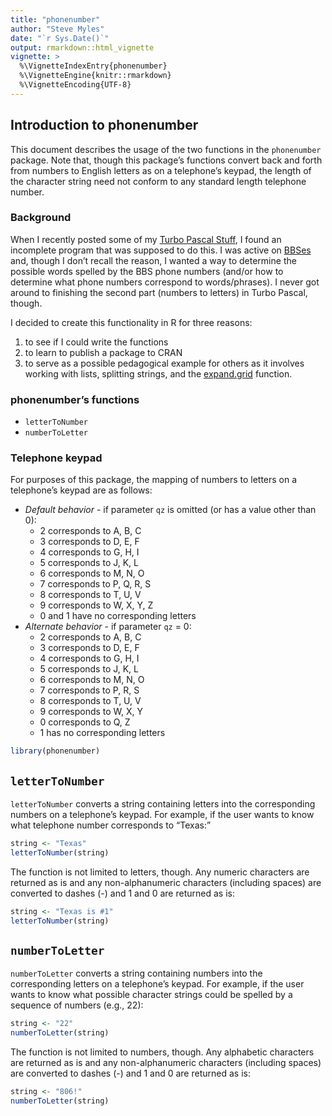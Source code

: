 ---
title: "phonenumber"
author: "Steve Myles"
date: "`r Sys.Date()`"
output: rmarkdown::html_vignette
vignette: >
  %\VignetteIndexEntry{phonenumber}
  %\VignetteEngine{knitr::rmarkdown}
  %\VignetteEncoding{UTF-8}
---

## Introduction to phonenumber

This document describes the usage of the two functions in the `phonenumber`
package. Note that, though this package's functions convert back and forth from
numbers to English letters as on a telephone's keypad, the length of
the character string need not conform to any standard length telephone number.

### Background

When I recently posted some of my [Turbo Pascal Stuff](http://steve.mylesandmyles.info/projects/turbo-pascal-stuff/), I found an incomplete 
program that was supposed to do this. I was active on [BBSes](https://en.wikipedia.org/wiki/Bulletin_board_system) and, though I don't 
recall the reason, I wanted a way to determine the possible words spelled by the
BBS phone numbers (and/or how to determine what phone numbers correspond to 
words/phrases). I never got around to finishing the second part (numbers to 
letters) in Turbo Pascal, though.

I decided to create this functionality in R for three reasons:

1. to see if I could write the functions
2. to learn to publish a package to CRAN
3. to serve as a possible pedagogical example for others as it involves working 
with lists, splitting strings, and the [expand.grid](https://stat.ethz.ch/R-manual/R-devel/library/base/html/expand.grid.html) function.

### phonenumber's functions

* `letterToNumber`
* `numberToLetter`

### Telephone keypad

For purposes of this package, the mapping of numbers to letters on a telephone's
keypad are as follows:

* *Default behavior* - if parameter `qz` is omitted (or has a value other than 0):  
    * 2 corresponds to A, B, C
    * 3 corresponds to D, E, F
    * 4 corresponds to G, H, I
    * 5 corresponds to J, K, L
    * 6 corresponds to M, N, O
    * 7 corresponds to P, Q, R, S
    * 8 corresponds to T, U, V
    * 9 corresponds to W, X, Y, Z
    * 0 and 1 have no corresponding letters
* *Alternate behavior* - if parameter `qz` = 0:
    * 2 corresponds to A, B, C
    * 3 corresponds to D, E, F
    * 4 corresponds to G, H, I
    * 5 corresponds to J, K, L
    * 6 corresponds to M, N, O
    * 7 corresponds to P, R, S
    * 8 corresponds to T, U, V
    * 9 corresponds to W, X, Y
    * 0 corresponds to Q, Z
    * 1 has no corresponding letters
  
```{r library, echo=FALSE}
library(phonenumber)
```

## `letterToNumber`

`letterToNumber` converts a string containing letters into the corresponding 
numbers on a telephone's keypad. For example, if the user wants to know what telephone number corresponds to "Texas:"

```{r letterToNumber ex1}
string <- "Texas"
letterToNumber(string)
```

The function is not limited to letters, though. Any numeric characters are
returned as is and any non-alphanumeric characters (including spaces) are 
converted to dashes (-) and 1 and 0 are returned as is:

```{r letterToNumber ex2, echo = TRUE}
string <- "Texas is #1"
letterToNumber(string)
```

## `numberToLetter`

`numberToLetter` converts a string containing numbers into the corresponding 
letters on a telephone's keypad. For example, if the user wants to know what 
possible character strings could be spelled by a sequence of numbers (e.g., 22):

```{r numberToLetter ex1}
string <- "22"
numberToLetter(string)
```

The function is not limited to numbers, though. Any alphabetic characters are
returned as is and any non-alphanumeric characters (including spaces) are 
converted to dashes (-) and 1 and 0 are returned as is:

```{r numberToLetter ex2, echo = TRUE}
string <- "806!"
numberToLetter(string)
```